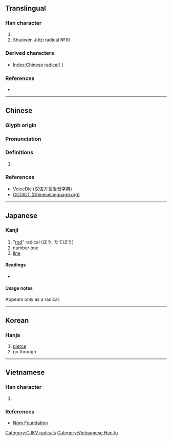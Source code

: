 {{character info/new}}
{{also|[[一]]|[[∣]]|[[׀]]|[[ǀ]]|[[〡]]|{{unsupported|pipe}}|uni=auto}}
==Translingual==
{{stroke order|strokes=1}}
{{stroke order|type=animate}}

===Han character===
{{Han char|rn=2|rad=丨|as=00|sn=1|four=|canj=L,XL}}

# {{mul-kangxi radical-def}}
# Shuōwén Jiězì radical №10

===Derived characters===
* [[Index:Chinese radical/丨]]

===References===
* {{Han ref|kx=0078.200|dkj=00067|dj=0157.450|hdz=10028.020|uh=4E28|ud=20008}}

----

==Chinese==
{{zh-forms}}

===Glyph origin===
{{Han etyl}}

===Pronunciation===
{{zh-pron
|m=gǔn
|c=gwan2
|h=pfs=kun
|mn=kún
|w=
|mc=y
|oc=y
|ma=|ma2=
|cat=
}}

===Definitions===
{{zh-hanzi}}

# {{defn|lang=zh|sort=丨00}}

===References===
* [http://cn.voicedic.com/ VoiceDic (汉语方言发音字典)]
* [http://www.chineselanguage.org/dictionaries/?mode=view&module=chardict&query=%E4%B8%A8 CCDICT (Chineselanguage.org)]

----

==Japanese==

===Kanji===
{{ja-kanji|grade=r|rs=丨0}}

# "[[rod]]" radical (ぼう, たてぼう)
# number one
# [[line]]

====Readings====
* {{ja-readings|on=[[こん]] (kon)|kun=[[すすむ]] (susumu), [[しりぞく]] (shirizoku)}}

====Usage notes====
Appears only as a radical.

----

==Korean==

===Hanja===
{{ko-hanja|hangeul=곤|rv=gon|mr=kon}}

# [[pierce]]
# go through

[[Category:CJKV radicals]]

----

==Vietnamese==

===Han character===
{{vi-hantu|[[cổn]]|rs=丨00}}

# {{defn|lang=vi|sort=丨00}}

===References===
* [http://nomfoundation.org/common/nom_details.php?codepoint=4e28 Nom Foundation]

[[Category:Vietnamese Han tu]]